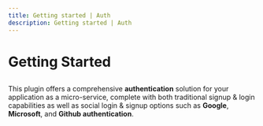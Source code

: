 ```yaml
---
title: Getting started | Auth
description: Getting started | Auth
---
```



<Meta title="Auth Plugin/Getting Started" />

# Getting Started

##

This plugin offers a comprehensive **authentication** solution for your application as a micro-service, complete with both traditional signup & login capabilities as well as social login & signup options such as **Google**, **Microsoft**, and **Github authentication**.